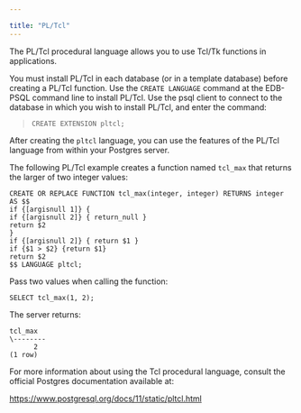 ---

title: "PL/Tcl"
---

<div id="pl_tcl" class="registered_link"></div>

The PL/Tcl procedural language allows you to use Tcl/Tk functions in applications.

You must install PL/Tcl in each database (or in a template database) before creating a PL/Tcl function. Use the `CREATE LANGUAGE` command at the EDB-PSQL command line to install PL/Tcl. Use the psql client to connect to the database in which you wish to install PL/Tcl, and enter the command:

> `CREATE EXTENSION pltcl;`

After creating the `pltcl` language, you can use the features of the PL/Tcl language from within your Postgres server.

The following PL/Tcl example creates a function named `tcl_max` that returns the larger of two integer values:

```
CREATE OR REPLACE FUNCTION tcl_max(integer, integer) RETURNS integer AS $$
if {[argisnull 1]} {
if {[argisnull 2]} { return_null }
return $2
}
if {[argisnull 2]} { return $1 }
if {$1 > $2} {return $1}
return $2
$$ LANGUAGE pltcl;
```

Pass two values when calling the function:

```
SELECT tcl_max(1, 2);
```

The server returns:

```
tcl_max
\--------
      2
(1 row)
```

For more information about using the Tcl procedural language, consult the official Postgres documentation available at:

https://www.postgresql.org/docs/11/static/pltcl.html
